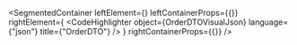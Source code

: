 
<SegmentedContainer
  leftElement={<OrderDTODesc />}
  leftContainerProps={{}}
  rightElement={
    <CodeHighlighter
      object={OrderDTOVisualJson}
      language={"json"}
      title={"OrderDTO"}
    />
  }
  rightContainerProps={{}}
/>

<div
  class={"spacer"}
/>


